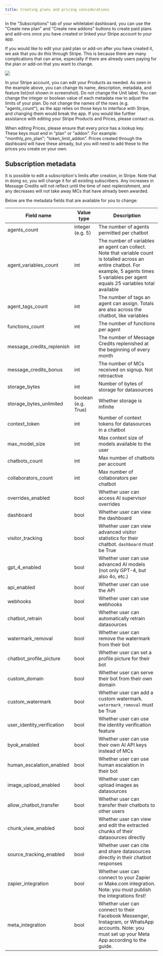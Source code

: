 ```yaml
---
title: Creating plans and pricing considerations
---
```


In the "Subscriptions" tab of your whitelabel dashboard, you can use the "Create new plan" and "Create new addons" buttons to create paid plans and add-ons once you have created or linked your Stripe account to your app.

If you would like to edit your paid plan or add-on after you have created it, we ask that you do this through Stripe. This is because there are many complications that can arise, especially if there are already users paying for the plan or add-on that you want to change.

<Frame>
  <img src="/images/whitelabel-dash-8.png" />
</Frame>

In your Stripe account, you can edit your Products as needed. As seen in the example above, you can change its name, description, metadata, and feature list(not shown in screenshot). Do not change the Unit label. You can change the integer or boolean value of each metadata row to adjust the limits of your plan. Do not change the names of the rows (e.g. "agents\_count"), as the app relies on those keys to interface with Stripe, and changing them would break the app. If you would like further assistance with editing your Stripe Products and Prices, please contact us.

When editing Prices, please ensure that every price has a lookup key. These keys must end in "plan" or "addon". For example: "monthly\_pro\_plan"; "token\_limit\_addon". Prices created through the dashboard will have these already, but you will need to add these to the prices you create on your own.

## Subscription metadata

It is possible to edit a subscription's limits after creation, in Stripe. Note that in doing so, you will change it for all existing subscribers. Any increases in Message Credits will not reflect until the time of next replenishment, and any decreases will not take away MCs that have already been awarded.

Below are the metadata fields that are available for you to change:

| Field name                   | Value type          | Description                                                                                                                                                                                        |
| ---------------------------- | ------------------- | -------------------------------------------------------------------------------------------------------------------------------------------------------------------------------------------------- |
| agents\_count                | integer (e.g. 5)    | The number of agents permitted per chatbot                                                                                                                                                         |
| agent\_variables\_count      | int                 | The number of variables an agent can collect. Note that variable count is totalled across an entire chatbot. For example, 5 agents times 5 variables per agent equals 25 variables total available |
| agent\_tags\_count           | int                 | The number of tags an agent can assign. Totals are also across the chatbot, like variables                                                                                                         |
| functions\_count             | int                 | The number of functions per agent                                                                                                                                                                  |
| message\_credits\_replenish  | int                 | The number of Message Credits replenished at the beginning of every month                                                                                                                          |
| message\_credits\_bonus      | int                 | The number of MCs received on signup. Not retroactive                                                                                                                                              |
| storage\_bytes               | int                 | Number of bytes of storage for datasources                                                                                                                                                         |
| storage\_bytes\_unlimited    | boolean (e.g. True) | Whether storage is infinite                                                                                                                                                                        |
| context\_token               | int                 | Number of context tokens for datasources in a chatbot                                                                                                                                              |
| max\_model\_size             | int                 | Max context size of models available to the user                                                                                                                                                   |
| chatbots\_count              | int                 | Max number of chatbots per account                                                                                                                                                                 |
| collaborators\_count         | int                 | Max number of collaborators per chatbot                                                                                                                                                            |
| overrides\_enabled           | bool                | Whether user can access AI supervisor overrides                                                                                                                                                    |
| dashboard                    | bool                | Whether user can view the dashboard                                                                                                                                                                |
| visitor\_tracking            | bool                | Whether user can view advanced visitor statistics for their chatbot. `dashboard` must be True                                                                                                      |
| gpt\_4\_enabled              | bool                | Whether user can use advanced AI models (not only GPT-4, but also 4o, etc.)                                                                                                                        |
| api\_enabled                 | bool                | Whether user can use the API                                                                                                                                                                       |
| webhooks                     | bool                | Whether user can use webhooks                                                                                                                                                                      |
| chatbot\_retrain             | bool                | Whether user can automatically retrain datasources                                                                                                                                                 |
| watermark\_removal           | bool                | Whether user can remove the watermark from their bot                                                                                                                                               |
| chatbot\_profile\_picture    | bool                | Whether user can set a profile picture for their bot                                                                                                                                               |
| custom\_domain               | bool                | Whether user can serve their bot from their own domain                                                                                                                                             |
| custom\_watermark            | bool                | Whether user can add a custom watermark. `watermark_removal` must be True                                                                                                                          |
| user\_identity\_verification | bool                | Whether user can use the identity verification feature                                                                                                                                             |
| byok\_enabled                | bool                | Whether user can use their own AI API keys instead of MCs                                                                                                                                          |
| human\_escalation\_enabled   | bool                | Whether user can use human escalation in their bot                                                                                                                                                 |
| image\_upload\_enabled       | bool                | Whether user can upload images as datasources                                                                                                                                                      |
| allow\_chatbot\_transfer     | bool                | Whether user can transfer their chatbots to other users                                                                                                                                            |
| chunk\_view\_enabled         | bool                | Whether user can view and edit the extracted chunks of their datasources directly                                                                                                                  |
| source\_tracking\_enabled    | bool                | Whether user can cite and share datasources directly in their chatbot responses                                                                                                                    |
| zapier\_integration          | bool                | Whether user can connect to your Zapier or Make.com integration. Note: you must publish the integrations first!                                                                                    |
| meta\_integration          | bool                | Whether user can connect to their Facebook Messenger, Instagram, or WhatsApp accounts. Note: you must set up your Meta App according to the guide.                                                                                    |